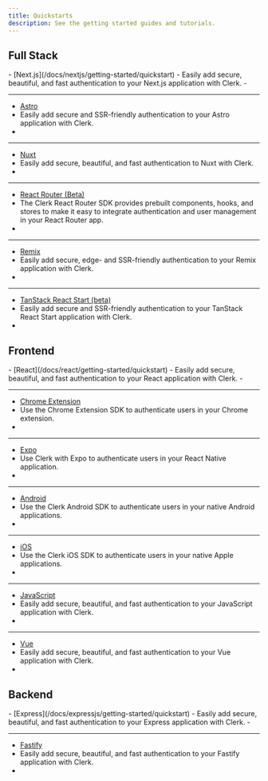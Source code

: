 ```yaml
---
title: Quickstarts
description: See the getting started guides and tutorials.
---
```


## Full Stack

<Cards>
  - [Next.js](/docs/nextjs/getting-started/quickstart)
  - Easily add secure, beautiful, and fast authentication to your Next.js application with Clerk.
  - <Icon name="nextjs" />

  ---

  - [Astro](/docs/astro/getting-started/quickstart)
  - Easily add secure and SSR-friendly authentication to your Astro application with Clerk.
  - <Icon name="astro" />

  ---

  - [Nuxt](/docs/nuxt/getting-started/quickstart)
  - Easily add secure, beautiful, and fast authentication to Nuxt with Clerk.
  - <Icon name="nuxt" />

  ---

  - [React Router (Beta)](/docs/react-router/getting-started/quickstart)
  - The Clerk React Router SDK provides prebuilt components, hooks, and stores to make it easy to integrate authentication and user management in your React Router app.
  - <Icon name="react-router" />

  ---

  - [Remix](/docs/remix/getting-started/quickstart)
  - Easily add secure, edge- and SSR-friendly authentication to your Remix application with Clerk.
  - <Icon name="remix" />

  ---

  - [TanStack React Start (beta)](/docs/tanstack-react-start/getting-started/quickstart)
  - Easily add secure and SSR-friendly authentication to your TanStack React Start application with Clerk.
  - <Icon name="tanstack" />
</Cards>

## Frontend

<Cards>
  - [React](/docs/react/getting-started/quickstart)
  - Easily add secure, beautiful, and fast authentication to your React application with Clerk.
  - <Icon name="react" />

  ---

  - [Chrome Extension](/docs/chrome-extension/getting-started/quickstart)
  - Use the Chrome Extension SDK to authenticate users in your Chrome extension.
  - <Icon name="chrome" />

  ---

  - [Expo](/docs/expo/getting-started/quickstart)
  - Use Clerk with Expo to authenticate users in your React Native application.
  - <Icon name="expo" />

  ---

  - [Android](/docs/android/getting-started/quickstart)
  - Use the Clerk Android SDK to authenticate users in your native Android applications.
  - <Icon name="android" />

  ---

  - [iOS](/docs/ios/getting-started/quickstart)
  - Use the Clerk iOS SDK to authenticate users in your native Apple applications.
  - <Icon name="apple" />

  ---

  - [JavaScript](/docs/js-frontend/getting-started/quickstart)
  - Easily add secure, beautiful, and fast authentication to your JavaScript application with Clerk.
  - <Icon name="javascript" />

  ---

  - [Vue](/docs/vue/getting-started/quickstart)
  - Easily add secure, beautiful, and fast authentication to your Vue application with Clerk.
  - <Icon name="vue" />
</Cards>

## Backend

<Cards>
  - [Express](/docs/expressjs/getting-started/quickstart)
  - Easily add secure, beautiful, and fast authentication to your Express application with Clerk.
  - <Icon name="expressjs" />

  ---

  - [Fastify](/docs/fastify/getting-started/quickstart)
  - Easily add secure, beautiful, and fast authentication to your Fastify application with Clerk.
  - <Icon name="fastify" />
</Cards>

<Include src="_partials/help" />
